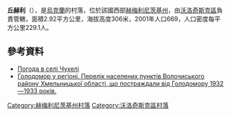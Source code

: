 {{coord|49|39|52|N|26|25|33|E|scale:100000|display=title}}

'''丘赫利'''（{{lang-uk|Чухелі}}），是[[烏克蘭|烏克蘭]]的村落，位於該國西部[[赫梅利尼茨基州|赫梅利尼茨基州]]，由[[沃洛奇斯克區|沃洛奇斯克區]]負責管轄，面積2.92平方公里，海拔高度306米，2001年人口669，人口密度每平方公里229.1人。

==參考資料==
* [http://weather.in.ua/ua/hmel'nickaja/28614 Погода в селі Чухелі]{{Wayback|url=http://weather.in.ua/ua/hmel'nickaja/28614 |date=20160305083402 }}
* [https://web.archive.org/web/20160304103840/http://admvol.at.ua/golodvregioni.doc Голодомор у регіоні. Перелік населених пунктів Волочиського району Хмельницької області, що постраждали від Голодомору 1932—1933 років.]

{{DEFAULTSORT:Чухелі}}
[[Category:赫梅利尼茨基州村落|Category:赫梅利尼茨基州村落]]
[[Category:沃洛奇斯克區村落|Category:沃洛奇斯克區村落]]


{{Khmelnytskyi-geo-stub}}